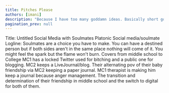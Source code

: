 ```yaml
---
title: Pitches Please
authors: [imani]
description: "Because I have too many goddamn ideas. Basically short google keep sized ideas that filter through my brain but I dont have the time to flesh out at the current"
pagination_prev: null  
---
```


Title: Untitled Social Media with Soulmates
Platonic Social media/soulmate
Logline: Soulmates are a choice you have to make. You can have a destined person but if both sides aren't in the same place nothing will come of it. You might feel the spark but the flame won't burn. 
Covers from middle school to College MC1 has a locked Twitter used for bitching and a public one for blogging. MC2 keeps a LiveJournal/blog. Their alternating pov of their baby friendship via MC2 keeping a paper journal. MC1 therapist is making him keep a journal because anger management. The transition and determination of their friendship in middle school and the switch to digital for both of them. 

